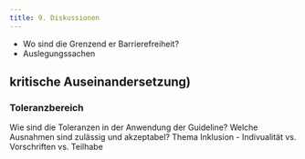 ```yaml
---
title: 9. Diskussionen
---
```

- Wo sind die Grenzend er Barrierefreiheit?
- Auslegungssachen
##	kritische Auseinandersetzung)
### Toleranzbereich
Wie sind die Toleranzen in der Anwendung der Guideline?
Welche Ausnahmen sind zulässig und akzeptabel?
Thema Inklusion - Indivualität vs. Vorschriften vs. Teilhabe
